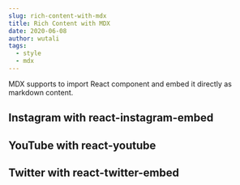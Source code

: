 ```yaml
---
slug: rich-content-with-mdx
title: Rich Content with MDX
date: 2020-06-08
author: wutali
tags:
  - style
  - mdx
---
```


MDX supports to import React component and embed it directly as markdown content.

## Instagram with react-instagram-embed

<p>
  <InstagramEmbed
    url='https://instagr.am/p/Zw9o4/'
    clientAccessToken='306825537832063|cfa4d2ba1e42d06333ad56ea93e2359d'
    maxWidth={320}
    hideCaption={false}
    containerTagName='div'
  />
</p>

## YouTube with react-youtube

<p>
  <YouTube videoId={'2g811Eo7K8U'} containerClassName={'youtube-container'} />
</p>

## Twitter with react-twitter-embed

<p>
  <TwitterTweetEmbed tweetId={'933354946111705097'} />
</p>
